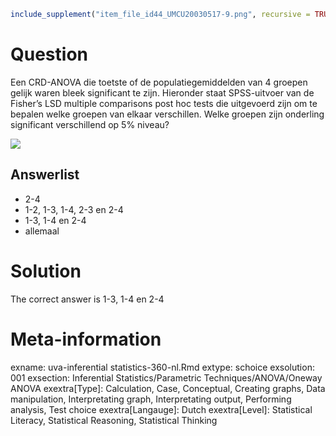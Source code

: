 ```r
include_supplement("item_file_id44_UMCU20030517-9.png", recursive = TRUE)
```
Question
========

Een CRD-ANOVA die toetste of de populatiegemiddelden van 4 groepen gelijk waren bleek significant te zijn. Hieronder staat SPSS-uitvoer van de Fisher's LSD multiple comparisons post hoc tests die uitgevoerd zijn om te bepalen welke groepen van elkaar verschillen. Welke groepen zijn onderling significant verschillend op 5% niveau? 


 ![](item_file_id44_UMCU20030517-9.png) 

Answerlist
----------
* 2-4
* 1-2, 1-3, 1-4, 2-3 en 2-4
* 1-3, 1-4 en 2-4
* allemaal

Solution
========

The correct answer is  1-3, 1-4 en 2-4 

Meta-information
================
exname: uva-inferential statistics-360-nl.Rmd 
extype: schoice 
exsolution: 001 
exsection: Inferential Statistics/Parametric Techniques/ANOVA/Oneway ANOVA
exextra[Type]: Calculation, Case, Conceptual, Creating graphs, Data manipulation, Interpretating graph, Interpretating output, Performing analysis, Test choice 
exextra[Langauge]: Dutch 
exextra[Level]: Statistical Literacy, Statistical Reasoning, Statistical Thinking 
